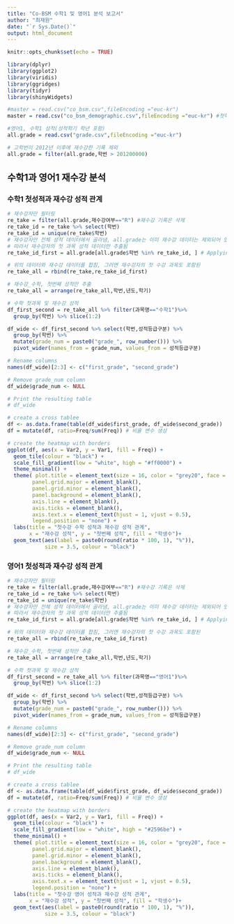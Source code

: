 ---
title: "Co-BSM 수학1 및 영어1 분석 보고서"
author: "최재원"
date: "`r Sys.Date()`"
output: html_document
---

```{r setup, include=FALSE}
knitr::opts_chunk$set(echo = TRUE)

library(dplyr)
library(ggplot2)
library(viridis)
library(ggridges)
library(tidyr)
library(shinyWidgets)

#master = read.csv("co_bsm.csv",fileEncoding ="euc-kr")
master = read.csv("co_bsm_demographic.csv",fileEncoding ="euc-kr") #첫학기 GPA있는 데이터

#영어1, 수학1 성적(성적학기 학년 포함)
all.grade = read.csv("grade.csv",fileEncoding ="euc-kr")

# 고학번이 2012년 이후에 재수강한 기록 제외
all.grade = filter(all.grade,학번 > 201200000)

```

## 수학1과 영어1 재수강 분석{.tabset}

### 수학1 첫성적과 재수강 성적 관계 {.active}

```{r math-re-taker analysis,echo=FALSE,message = FALSE,results = "asis"}
# 재수강자만 필터링
re_take = filter(all.grade,재수강여부=="R") #재수강 기록은 삭제
re_take_id = re_take %>% select(학번) 
re_take_id = unique(re_take$학번)
# 재수강자만 전체 성적 데이터에서 골라냄, all.grade는 이미 재수강 데이터는 제외되어 있음
# 따라서 재수강자의 첫 과목 성적 데이터만 추출됨
re_take_id_first = all.grade[all.grade$학번 %in% re_take_id, ] # Applying %in%-operator

# 위의 데이터와 재수강 데이터를 합침, 그러면 재수강자의 첫 수강 과목도 포함된
re_take_all = rbind(re_take,re_take_id_first)

# 재수강_수학, 첫번째 성적만 추출
re_take_all = arrange(re_take_all,학번,년도,학기)

# 수학 첫과목 및 재수강 성적
df_first_second = re_take_all %>% filter(과목명=="수학1")%>%
  group_by(학번) %>% slice(1:2)

df_wide <- df_first_second %>% select(학번,성적등급구분) %>%
  group_by(학번) %>% 
  mutate(grade_num = paste0("grade_", row_number())) %>% 
  pivot_wider(names_from = grade_num, values_from = 성적등급구분)

# Rename columns
names(df_wide)[2:3] <- c("first_grade", "second_grade")

# Remove grade_num column
df_wide$grade_num <- NULL

# Print the resulting table
# df_wide

# create a cross tablee
df <- as.data.frame(table(df_wide$first_grade, df_wide$second_grade))
df = mutate(df, ratio=Freq/sum(Freq)) # 비율 변수 생성

# create the heatmap with borders
ggplot(df, aes(x = Var2, y = Var1, fill = Freq)) +
  geom_tile(colour = "black") +
  scale_fill_gradient(low = "white", high = "#ff0000") +
  theme_minimal() +
  theme( plot.title = element_text(size = 16, color = "grey20", face = "bold",vjust = 3),
        panel.grid.major = element_blank(), 
        panel.grid.minor = element_blank(), 
        panel.background = element_blank(),
        axis.line = element_blank(),
        axis.ticks = element_blank(),
        axis.text.x = element_text(hjust = 1, vjust = 0.5),
        legend.position = "none") +
  labs(title = "첫수강 수학 성적과 재수강 성적 관계", 
       x = "재수강 성적", y = "첫번째 성적", fill = "학생수")+
  geom_text(aes(label = paste0(round(ratio * 100, 1), "%")),
            size = 3.5, colour = "black")

```

### 영어1 첫성적과 재수강 성적 관계 

```{r eng-re-taker analysis,echo=FALSE,message = FALSE,results = "asis"}
# 재수강자만 필터링
re_take = filter(all.grade,재수강여부=="R") #재수강 기록은 삭제
re_take_id = re_take %>% select(학번) 
re_take_id = unique(re_take$학번)
# 재수강자만 전체 성적 데이터에서 골라냄, all.grade는 이미 재수강 데이터는 제외되어 있음
# 따라서 재수강자의 첫 과목 성적 데이터만 추출됨
re_take_id_first = all.grade[all.grade$학번 %in% re_take_id, ] # Applying %in%-operator

# 위의 데이터와 재수강 데이터를 합침, 그러면 재수강자의 첫 수강 과목도 포함된
re_take_all = rbind(re_take,re_take_id_first)

# 재수강_수학, 첫번째 성적만 추출
re_take_all = arrange(re_take_all,학번,년도,학기)

# 수학 첫과목 및 재수강 성적
df_first_second = re_take_all %>% filter(과목명=="영어1")%>%
  group_by(학번) %>% slice(1:2)

df_wide <- df_first_second %>% select(학번,성적등급구분) %>%
  group_by(학번) %>% 
  mutate(grade_num = paste0("grade_", row_number())) %>% 
  pivot_wider(names_from = grade_num, values_from = 성적등급구분)

# Rename columns
names(df_wide)[2:3] <- c("first_grade", "second_grade")

# Remove grade_num column
df_wide$grade_num <- NULL

# Print the resulting table
# df_wide

# create a cross tablee
df <- as.data.frame(table(df_wide$first_grade, df_wide$second_grade))
df = mutate(df, ratio=Freq/sum(Freq)) # 비율 변수 생성

# create the heatmap with borders
ggplot(df, aes(x = Var2, y = Var1, fill = Freq)) +
  geom_tile(colour = "black") +
  scale_fill_gradient(low = "white", high = "#2596be") +
  theme_minimal() +
  theme( plot.title = element_text(size = 16, color = "grey20", face = "bold",vjust = 3),
        panel.grid.major = element_blank(), 
        panel.grid.minor = element_blank(), 
        panel.background = element_blank(),
        axis.line = element_blank(),
        axis.ticks = element_blank(),
        axis.text.x = element_text(hjust = 1, vjust = 0.5),
        legend.position = "none") +
  labs(title = "첫수강 영어 성적과 재수강 성적 관계", 
       x = "재수강 성적", y = "첫번째 성적", fill = "학생수")+
  geom_text(aes(label = paste0(round(ratio * 100, 1), "%")),
            size = 3.5, colour = "black")

```
## {-}
```{r}

```
